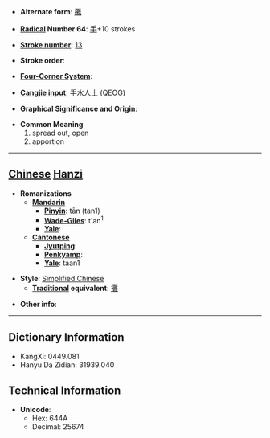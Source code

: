 * '''Alternate form''': [[攤]]

* '''[[Wiktionary:Chinese radical index| Radical]] Number 64''': [[Wiktionary:Chinese radical index 手|手]]+10 strokes

* '''[[Wiktionary:Chinese total strokes index|Stroke number]]''': [[Wiktionary:Chinese total strokes index 13|13]]

* '''Stroke order''': 

* '''[[Wiktionary:Chinese four corner index|Four-Corner System]]''': 

* '''[[Wiktionary:Chinese Cangjie index|Cangjie input]]''': 手水人土 (QEOG)

* '''Graphical Significance and Origin''': 

* '''Common Meaning'''
*#spread out, open
*# apportion


----

== [[Chinese]] [[Hanzi]] ==

* '''Romanizations'''
** '''[[Mandarin]]'''
*** '''[[Pinyin]]''': tān (tan1)
*** '''[[Wade-Giles]]''': t'an<sup>1</sup>
*** '''[[Yale]]''': 
** '''[[Cantonese]]'''
*** '''[[Jyutping]]''':
*** '''[[Penkyamp]]''': 
*** '''[[Yale]]''': taan1

* '''Style''': [[Simplified Chinese]] 
** '''[[Traditional Chinese|Traditional]] equivalent''': [[攤]]

* '''Other info''': 

----

== Dictionary Information ==

* KangXi: 0449.081
* Hanyu Da Zidian: 31939.040

== Technical Information ==

* '''Unicode''':
** Hex: 644A
** Decimal: 25674